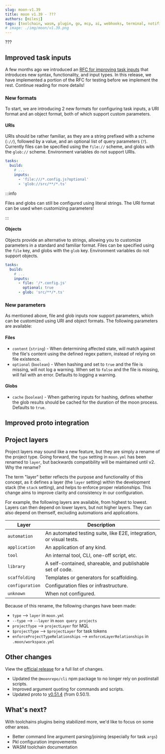 ```yaml
---
slug: moon-v1.39
title: moon v1.39 - ???
authors: [milesj]
tags: [toolchain, wasm, plugin, go, mcp, ai, webhooks, terminal, notifications]
# image: ./img/moon/v1.39.png
---
```


???

<!--truncate-->

## Improved task inputs

A few months ago we introduced an
[RFC for improving task inputs](https://github.com/moonrepo/moon/issues/1985) that introduces new
syntax, functionality, and input types. In this release, we have implemented a portion of the RFC
for testing before we implement the rest. Continue reading for more details!

### New formats

To start, we are introducing 2 new formats for configuring task inputs, a URI format and an object
format, both of which support custom parameters.

#### URIs

URIs should be rather familiar, as they are a string prefixed with a scheme (`://`), followed by a
value, and an optional list of query parameters (`?`). Currently files can be specified using the
`file://` scheme, and globs with the `glob://` scheme. Environment variables do not support URIs.

```yml title="moon.yml"
tasks:
  build:
    # ...
    inputs:
      - 'file:///*.config.js?optional'
      - 'glob://src/**/*.ts'
```

:::info

Files and globs can still be configured using literal strings. The URI format can be used when
customizing parameters!

:::

#### Objects

Objects provide an alternative to strings, allowing you to customize parameters in a standard and
familiar format. Files can be specified using the `file` key, and globs with the `glob` key.
Environment variables do not support objects.

```yml title="moon.yml"
tasks:
  build:
    # ...
    inputs:
      - file: '/*.config.js'
        optional: true
      - glob: 'src/**/*.ts'
```

### New parameters

As mentioned above, file and glob inputs now support parameters, which can be customized using URI
and object formats. The following parameters are available:

#### Files

- `content` (`string`) - When determining affected state, will match against the file's content
  using the defined regex pattern, instead of relying on file existence.
- `optional` (`boolean`) - When hashing and set to `true` and the file is missing, will not log a
  warning. When set to `false` and the file is missing, will fail with an error. Defaults to logging
  a warning.

#### Globs

- `cache` (`boolean`) - When gathering inputs for hashing, defines whether the glob results should
  be cached for the duration of the moon process. Defaults to `true`.

## Improved proto integration

## Project layers

Project layers may sound like a new feature, but they are simply a rename of the project type. Going
forward, the `type` setting in `moon.yml` has been renamed to `layer`, but backwards compatibility
will be maintained until v2. Why the rename?

The term "layer" better reflects the purpose and functionality of this concept, as it defines a
layer (the `layer` setting) within the development stack (the `stack` setting), and helps to enforce
proper relationships. This change aims to improve clarity and consistency in our configuration.

For example, the following layers are available, from highest to lowest. Layers can then depend on
lower layers, but not higher layers. They can also depend on themself, excluding automations and
applications.

| Layer           | Description                                                         |
| --------------- | ------------------------------------------------------------------- |
| `automation`    | An automated testing suite, like E2E, integration, or visual tests. |
| `application`   | An application of any kind.                                         |
| `tool`          | An internal tool, CLI, one-off script, etc.                         |
| `library`       | A self-contained, shareable, and publishable set of code.           |
| `scaffolding`   | Templates or generators for scaffolding.                            |
| `configuration` | Configuration files or infrastructure.                              |
| `unknown`       | When not configured.                                                |

Because of this rename, the following changes have been made:

- `type` --> `layer` in `moon.yml`
- `--type` --> `--layer` in `moon query projects`
- `projectType` --> `projectLayer` for MQL
- `$projectType` --> `$projectLayer` for task tokens
- `enforceProjectTypeRelationships` --> `enforceLayerRelationships` in `.moon/workspace.yml`

## Other changes

View the [official release](https://github.com/moonrepo/moon/releases/tag/v1.39.0) for a full list
of changes.

- Updated the `@moonrepo/cli` npm package to no longer rely on postinstall scripts.
- Improved argument quoting for commands and scripts.
- Updated proto to [v0.51.4](https://github.com/moonrepo/proto/releases/tag/v0.51.0) (from 0.50.1).

## What's next?

With toolchains plugins being stabilized more, we'd like to focus on some other areas.

- Better command line argument parsing/joining (especially for task `args`)
- Pkl configuration improvements
- WASM toolchain documentation
